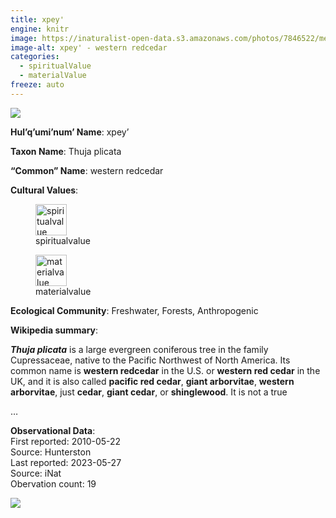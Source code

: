 ```yaml
---
title: xpey'
engine: knitr
image: https://inaturalist-open-data.s3.amazonaws.com/photos/7846522/medium.jpeg
image-alt: xpey' - western redcedar
categories:
  - spiritualValue
  - materialValue
freeze: auto
---
```

![](https://inaturalist-open-data.s3.amazonaws.com/photos/7846522/medium.jpeg){fig-alt="xpey' - western redcedar"}

**Hul'q'umi'num' Name**: xpey'



**Taxon Name**: Thuja plicata

**"Common" Name**: western redcedar

**Cultural Values**:  

::: {layout-nrow=1 style="width:60%"}
![spiritualvalue](/files/spiritualvalue.svg){width=50px}

![materialvalue](/files/materialvalue.svg){width=50px}
:::

**Ecological Community**: Freshwater, Forests, Anthropogenic

**Wikipedia summary**:  
<p class="mw-empty-elt">

</p>

<p><i><b>Thuja plicata</b></i> is a large evergreen coniferous tree in the family Cupressaceae, native to the Pacific Northwest of North America. Its common name is <b>western redcedar</b> in the U.S. or <b>western red cedar</b> in the UK, and it is also called <b>pacific red cedar</b>, <b>giant arborvitae</b>, <b>western arborvitae</b>, just <b>cedar</b>, <b>giant cedar</b>, or <b>shinglewood</b>. It is not a true</p>...

**Observational Data**:   
First reported: 2010-05-22  
Source: Hunterston  
Last reported: 2023-05-27  
Source: iNat  
Obervation count: 19

![](community_dist.png)
